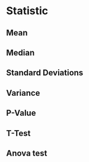 # Statistic

## Mean

## Median

## Standard Deviations

## Variance

## P-Value

## T-Test

## Anova test

